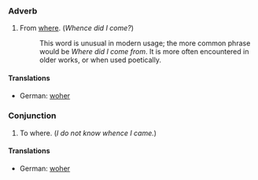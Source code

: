===Adverb===

# From [[where]].  (''Whence did I come?'')
#:This word is unusual in modern usage; the more common phrase would be ''Where did I come from''.  It is more often encountered in older works, or when used poetically.

====Translations====

*German: [[woher]]

===Conjunction===

# To where.  (''I do not know whence I came.'')

====Translations====

*German: [[woher]]